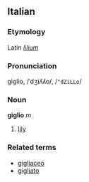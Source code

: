 ==Italian==
===Etymology===
Latin ''[[lilium]]''
===Pronunciation===
gìglio, /ˈdʒiʎʎo/, /<tt>"dZiLLo</tt>/
===Noun===
'''giglio''' ''m''

# [[lily]]

===Related terms===
*[[gigliaceo]]
*[[gigliato]]